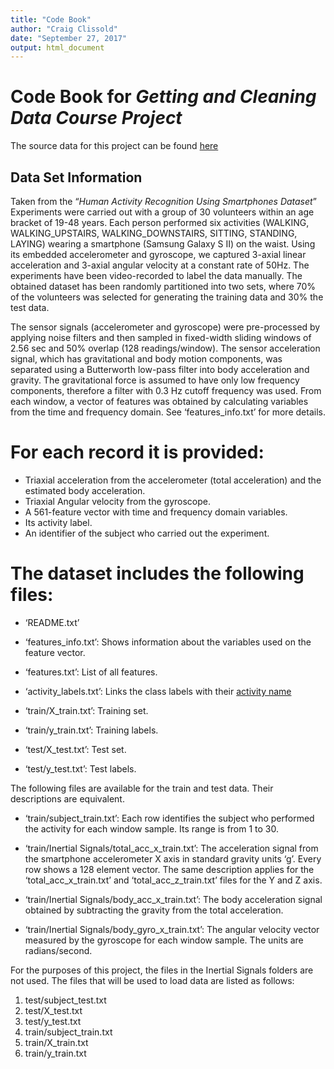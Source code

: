 ---
title: "Code Book"
author: "Craig Clissold"
date: "September 27, 2017"
output: html_document
---



# Code Book for *Getting and Cleaning Data Course Project*

The source data for this project can be found [here](https://d396qusza40orc.cloudfront.net/getdata%2Fprojectfiles%2FUCI%20HAR%20Dataset.zip)

## Data Set Information

Taken from the "*Human Activity Recognition Using Smartphones Dataset*"
Experiments were carried out with a group of 30 volunteers within an age bracket of 19-48 years. Each person performed six activities (WALKING, WALKING_UPSTAIRS, WALKING_DOWNSTAIRS, SITTING, STANDING, LAYING) wearing a smartphone (Samsung Galaxy S II) on the waist. Using its embedded accelerometer and gyroscope, we captured 3-axial linear acceleration and 3-axial angular velocity at a constant rate of 50Hz. The experiments have been video-recorded to label the data manually. The obtained dataset has been randomly partitioned into two sets, where 70% of the volunteers was selected for generating the training data and 30% the test data. 

The sensor signals (accelerometer and gyroscope) were pre-processed by applying noise filters and then sampled in fixed-width sliding windows of 2.56 sec and 50% overlap (128 readings/window). The sensor acceleration signal, which has gravitational and body motion components, was separated using a Butterworth low-pass filter into body acceleration and gravity. The gravitational force is assumed to have only low frequency components, therefore a filter with 0.3 Hz cutoff frequency was used. From each window, a vector of features was obtained by calculating variables from the time and frequency domain. See 'features_info.txt' for more details. 

For each record it is provided:
======================================

 * Triaxial acceleration from the accelerometer (total acceleration) and the estimated body acceleration.
 * Triaxial Angular velocity from the gyroscope. 
 * A 561-feature vector with time and frequency domain variables. 
 * Its activity label. 
 * An identifier of the subject who carried out the experiment.

The dataset includes the following files:
=========================================

 * 'README.txt'

 * 'features_info.txt': Shows information about the variables used on the feature vector.

 * 'features.txt': List of all features.

 * 'activity_labels.txt': Links the class labels with their [activity name](https://d396qusza40orc.cloudfront.net/getdata%2Fprojectfiles%2FUCI%20HAR%20Dataset.zip)
 * 'train/X_train.txt': Training set.

 * 'train/y_train.txt': Training labels.

 * 'test/X_test.txt': Test set.

 * 'test/y_test.txt': Test labels.

The following files are available for the train and test data. Their descriptions are equivalent. 

 * 'train/subject_train.txt': Each row identifies the subject who performed the activity for each window sample. Its range is from 1 to 30. 

 * 'train/Inertial Signals/total_acc_x_train.txt': The acceleration signal from the smartphone accelerometer X axis in standard gravity units 'g'. Every row shows a 128 element vector. The same description applies for the 'total_acc_x_train.txt' and 'total_acc_z_train.txt' files for the Y and Z axis. 

 * 'train/Inertial Signals/body_acc_x_train.txt': The body acceleration signal obtained by subtracting the gravity from the total acceleration. 

 * 'train/Inertial Signals/body_gyro_x_train.txt': The angular velocity vector measured by the gyroscope for each window sample. The units are radians/second.
 
 For the purposes of this project, the files in the Inertial Signals folders are not used. The files that will be used to load data are listed as follows:
 
 1. test/subject_test.txt
 2. test/X_test.txt
 3. test/y_test.txt
 4. train/subject_train.txt
 5. train/X_train.txt
 6. train/y_train.txt
 
 

